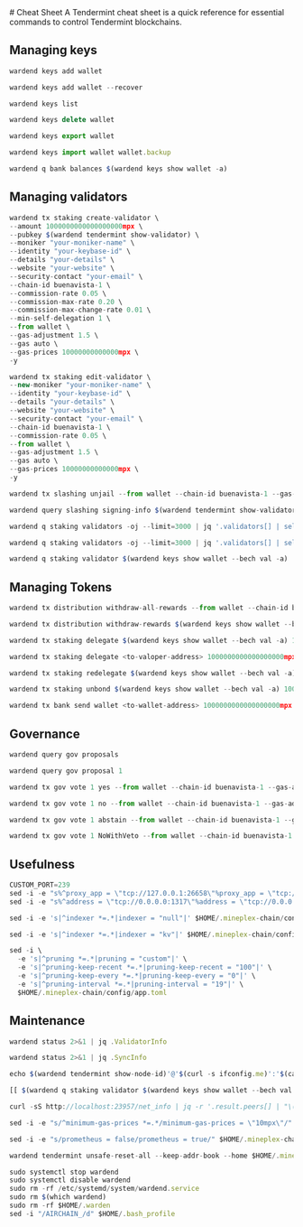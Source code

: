 

<Steps>
# Cheat Sheet
A Tendermint cheat sheet is a quick reference for essential commands to control Tendermint blockchains.

## Managing keys

```js filename="Generate new key"
wardend keys add wallet
```

```js filename="Recover key"
wardend keys add wallet --recover
```
```js filename="List all key"
wardend keys list
```
```js filename="Delete key"
wardend keys delete wallet
```
```js filename="Export key"
wardend keys export wallet
```
```js filename="Import key"
wardend keys import wallet wallet.backup
```
```js filename="Query wallet balances"
wardend q bank balances $(wardend keys show wallet -a)
```

## Managing validators
```js filename="Create validator"
wardend tx staking create-validator \
--amount 1000000000000000000mpx \
--pubkey $(wardend tendermint show-validator) \
--moniker "your-moniker-name" \
--identity "your-keybase-id" \
--details "your-details" \
--website "your-website" \
--security-contact "your-email" \
--chain-id buenavista-1 \
--commission-rate 0.05 \
--commission-max-rate 0.20 \
--commission-max-change-rate 0.01 \
--min-self-delegation 1 \
--from wallet \
--gas-adjustment 1.5 \
--gas auto \
--gas-prices 10000000000000mpx \
-y
```

```js filename="Edit validator"
wardend tx staking edit-validator \
--new-moniker "your-moniker-name" \
--identity "your-keybase-id" \
--details "your-details" \
--website "your-website" \
--security-contact "your-email" \
--chain-id buenavista-1 \
--commission-rate 0.05 \
--from wallet \
--gas-adjustment 1.5 \
--gas auto \
--gas-prices 10000000000000mpx \
-y
```

```js filename="Unjail validator"
wardend tx slashing unjail --from wallet --chain-id buenavista-1 --gas-adjustment 1.5 --gas auto --gas-prices 10000000000000mpx -y
```

```js filename="Validator jail reason"
wardend query slashing signing-info $(wardend tendermint show-validator)
```
```js filename="List active validator"
wardend q staking validators -oj --limit=3000 | jq '.validators[] | select(.status=="BOND_STATUS_BONDED")' | jq -r '(.tokens|tonumber/pow(10; 6)|floor|tostring) + " \t " + .description.moniker' | sort -gr | nl
```
```js filename="List incative validator"
wardend q staking validators -oj --limit=3000 | jq '.validators[] | select(.status=="BOND_STATUS_UNBONDED")' | jq -r '(.tokens|tonumber/pow(10; 6)|floor|tostring) + " \t " + .description.moniker' | sort -gr | nl
```
```js filename="View validator details"
wardend q staking validator $(wardend keys show wallet --bech val -a)
```

## Managing Tokens

```js filename="Withdraw reward from all validator"
wardend tx distribution withdraw-all-rewards --from wallet --chain-id buenavista-1 --gas-adjustment 1.5 --gas auto --gas-prices 10000000000000mpx -y
```
```js filename="Withdraw reward and commission"
wardend tx distribution withdraw-rewards $(wardend keys show wallet --bech val -a) --commission --from wallet --chain-id buenavista-1 --gas-adjustment 1.5 --gas auto --gas-prices 10000000000000mpx -y
```
```js filename="Delegate tokens to your validator"
wardend tx staking delegate $(wardend keys show wallet --bech val -a) 1000000000000000000mpx --from wallet --chain-id buenavista-1 --gas-adjustment 1.5 --gas auto --gas-prices 10000000000000mpx -y
```
```js filename="Delegate token to other validator, change <to-valoper-address> as you like"
wardend tx staking delegate <to-valoper-address> 1000000000000000000mpx --from wallet --chain-id buenavista-1 --gas-adjustment 1.5 --gas auto --gas-prices 10000000000000mpx -y
```
```js filename="Redelegate to another validator"
wardend tx staking redelegate $(wardend keys show wallet --bech val -a) <to-valoper-address> 1000000000000000000mpx --from wallet --chain-id buenavista-1 --gas-adjustment 1.5 --gas auto --gas-prices 10000000000000mpx -y
```
```js filename="Unbond token from your own validator"
wardend tx staking unbond $(wardend keys show wallet --bech val -a) 1000000000000000000mpx --from wallet --chain-id buenavista-1 --gas-adjustment 1.5 --gas auto --gas-prices 10000000000000mpx -y
```
```js filename="Send token to the wallet"
wardend tx bank send wallet <to-wallet-address> 1000000000000000000mpx --from wallet --chain-id buenavista-1 --gas-adjustment 1.5 --gas auto --gas-prices 10000000000000mpx -y
```
## Governance

```js filename="Query list proposal"
wardend query gov proposals
```
```js filename="View proposal by ID"
wardend query gov proposal 1
```
```js filename="Vote option yes"
wardend tx gov vote 1 yes --from wallet --chain-id buenavista-1 --gas-adjustment 1.5 --gas auto --gas-prices 10000000000000mpx -y
```
```js filename="Vote option no"
wardend tx gov vote 1 no --from wallet --chain-id buenavista-1 --gas-adjustment 1.5 --gas auto --gas-prices 10000000000000mpx -y
```
```js filename="Vote option asbtain"
wardend tx gov vote 1 abstain --from wallet --chain-id buenavista-1 --gas-adjustment 1.5 --gas auto --gas-prices 10000000000000mpx -y
```
```js filename="Vote option NoWithVeto"
wardend tx gov vote 1 NoWithVeto --from wallet --chain-id buenavista-1 --gas-adjustment 1.5 --gas auto --gas-prices 10000000000000mpx -y
```

## Usefulness

```js filename="Update custom port"
CUSTOM_PORT=239
sed -i -e "s%^proxy_app = \"tcp://127.0.0.1:26658\"%proxy_app = \"tcp://127.0.0.1:${CUSTOM_PORT}58\"%; s%^laddr = \"tcp://127.0.0.1:26657\"%laddr = \"tcp://127.0.0.1:${CUSTOM_PORT}57\"%; s%^pprof_laddr = \"localhost:6060\"%pprof_laddr = \"localhost:${CUSTOM_PORT}60\"%; s%^laddr = \"tcp://0.0.0.0:26656\"%laddr = \"tcp://0.0.0.0:${CUSTOM_PORT}56\"%; s%^prometheus_listen_addr = \":26660\"%prometheus_listen_addr = \":${CUSTOM_PORT}66\"%" $HOME/.mineplex-chain/config/config.toml
sed -i -e "s%^address = \"tcp://0.0.0.0:1317\"%address = \"tcp://0.0.0.0:${CUSTOM_PORT}17\"%; s%^address = \":8080\"%address = \":${CUSTOM_PORT}80\"%; s%^address = \"0.0.0.0:9090\"%address = \"0.0.0.0:${CUSTOM_PORT}90\"%; s%^address = \"0.0.0.0:9091\"%address = \"0.0.0.0:${CUSTOM_PORT}91\"%" $HOME/.mineplex-chain/config/app.toml
```
```js filename="Disable indexer"
sed -i -e 's|^indexer *=.*|indexer = "null"|' $HOME/.mineplex-chain/config/config.toml
```
```js filename="Enable indexer"
sed -i -e 's|^indexer *=.*|indexer = "kv"|' $HOME/.mineplex-chain/config/config.toml
```
```js filename="Pruning update"
sed -i \
  -e 's|^pruning *=.*|pruning = "custom"|' \
  -e 's|^pruning-keep-recent *=.*|pruning-keep-recent = "100"|' \
  -e 's|^pruning-keep-every *=.*|pruning-keep-every = "0"|' \
  -e 's|^pruning-interval *=.*|pruning-interval = "19"|' \
  $HOME/.mineplex-chain/config/app.toml
```

## Maintenance

```js filename="Get validator information"
wardend status 2>&1 | jq .ValidatorInfo
```
```js filename="Get sync information"
wardend status 2>&1 | jq .SyncInfo
```
```js filename="Get node peer"
echo $(wardend tendermint show-node-id)'@'$(curl -s ifconfig.me)':'$(cat $HOME/.mineplex-chain/config/config.toml | sed -n '/Address to listen for incoming connection/{n;p;}' | sed 's/.*://; s/".*//')
```
```js filename="Check validator keys"
[[ $(wardend q staking validator $(wardend keys show wallet --bech val -a) -oj | jq -r .consensus_pubkey.key) = $(wardend status | jq -r .ValidatorInfo.PubKey.value) ]] && echo -e "\n\e[1m\e[32mTrue\e[0m\n" || echo -e "\n\e[1m\e[31mFalse\e[0m\n"
```
```js filename="Get live peers"
curl -sS http://localhost:23957/net_info | jq -r '.result.peers[] | "\(.node_info.id)@\(.remote_ip):\(.node_info.listen_addr)"' | awk -F ':' '{print $1":"$(NF)}'
```
```js filename="Configure minimum gas prices"
sed -i -e "s/^minimum-gas-prices *=.*/minimum-gas-prices = \"10mpx\"/" $HOME/.mineplex-chain/config/app.toml
```
```js filename="Enable prometheus"
sed -i -e "s/prometheus = false/prometheus = true/" $HOME/.mineplex-chain/config/config.toml
```
```js filename="Reset chain data"
wardend tendermint unsafe-reset-all --keep-addr-book --home $HOME/.mineplex-chain --keep-addr-book
```
```js filename="Remove node"
sudo systemctl stop wardend
sudo systemctl disable wardend
sudo rm -rf /etc/systemd/system/wardend.service
sudo rm $(which wardend)
sudo rm -rf $HOME/.warden
sed -i "/AIRCHAIN_/d" $HOME/.bash_profile
```
</Steps>